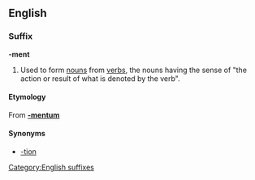 ==English==
===Suffix===
[[Category:English suffixes]]
'''-ment'''

#Used to form [[noun]]s from [[verb]]s, the nouns having the sense of "the action or result of what is denoted by the verb".

==== Etymology ====
From {{LL.}} '''[[-mentum]]'''

==== Synonyms ====
* [[-tion]]